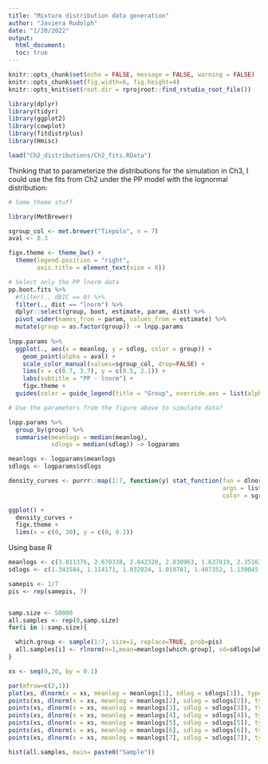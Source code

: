 ```yaml
---
title: "Mixture distribution data generation"
author: "Javiera Rudolph"
date: "1/20/2022"
output:
  html_document:
  toc: true
---
```


```r
knitr::opts_chunk$set(echo = FALSE, message = FALSE, warning = FALSE)
knitr::opts_chunk$set(fig.width=6, fig.height=4)
knitr::opts_knit$set(root.dir = rprojroot::find_rstudio_root_file())
```

```r
library(dplyr)
library(tidyr)
library(ggplot2)
library(cowplot)
library(fitdistrplus)
library(Hmisc)
```

```r
load("Ch2_distributions/Ch2_fits.RData")
```

Thinking that to parameterize the distributions for the simulation in Ch3, I could use the fits from Ch2 under the PP model with the lognormal distribution:

```r
# Some theme stuff

library(MetBrewer)

sgroup_col <- met.brewer("Tiepolo", n = 7)
aval <- 0.3

figx.theme <- theme_bw() +
  theme(legend.position = "right",
        axis.title = element_text(size = 8))

# Select only the PP lnorm data
pp.boot.fits %>%
  #filter(., dBIC == 0) %>% 
  filter(., dist == "lnorm") %>% 
  dplyr::select(group, boot, estimate, param, dist) %>% 
  pivot_wider(names_from = param, values_from = estimate) %>% 
  mutate(group = as.factor(group)) -> lnpp.params
  
lnpp.params %>% 
  ggplot(., aes(x = meanlog, y = sdlog, color = group)) +
    geom_point(alpha = aval) +
    scale_color_manual(values=sgroup_col, drop=FALSE) +
    lims(x = c(0.7, 3.7), y = c(0.5, 2.1)) +
    labs(subtitle = "PP - lnorm") +
    figx.theme +
  guides(color = guide_legend(title = "Group", override.aes = list(alpha = 1, size = 5)))

```

```r
# Use the parameters from the figure above to simulate data?

lnpp.params %>% 
  group_by(group) %>% 
  summarise(meanlogs = median(meanlog),
            sdlogs = median(sdlog)) -> logparams

meanlogs <- logparams$meanlogs
sdlogs <- logparams$sdlogs

density_curves <- purrr::map(1:7, function(y) stat_function(fun = dlnorm,
                                                            args = list(meanlog = meanlogs[y], sdlog = sdlogs[y]),
                                                            color = sgroup_col[y]))

ggplot() +
  density_curves +
  figx.theme +
  lims(x = c(0, 30), y = c(0, 0.2))

```  



Using base R


```r
meanlogs <- c(3.011376, 2.670338, 2.842328, 2.830963, 1.637819, 2.351636, 2.117476)
sdlogs <- c(1.343584, 1.114171, 1.032824, 1.010781, 1.487352, 1.139045, 1.150798)

samepis <- 1/7
pis <- rep(samepis, 7)


samp.size <- 50000
all.samples <- rep(0,samp.size)
for(i in 1:samp.size){

  which.group <- sample(1:7, size=1, replace=TRUE, prob=pis)
  all.samples[i] <- rlnorm(n=1,mean=meanlogs[which.group], sd=sdlogs[which.group])
}

xs <- seq(0,20, by = 0.1)

par(mfrow=c(2,1))
plot(xs, dlnorm(x = xs, meanlog = meanlogs[1], sdlog = sdlogs[1]), type = "l", col = "grey", ylab = "Density")
points(xs, dlnorm(x = xs, meanlog = meanlogs[2], sdlog = sdlogs[2]), type = "l", col = "grey")
points(xs, dlnorm(x = xs, meanlog = meanlogs[3], sdlog = sdlogs[3]), type = "l", col = "grey")
points(xs, dlnorm(x = xs, meanlog = meanlogs[4], sdlog = sdlogs[4]), type = "l", col = "grey")
points(xs, dlnorm(x = xs, meanlog = meanlogs[5], sdlog = sdlogs[5]), type = "l", col = "grey")
points(xs, dlnorm(x = xs, meanlog = meanlogs[6], sdlog = sdlogs[6]), type = "l", col = "grey")
points(xs, dlnorm(x = xs, meanlog = meanlogs[7], sdlog = sdlogs[7]), type = "l", col = "grey")

hist(all.samples, main= paste0("Sample"))

```

